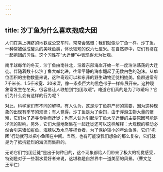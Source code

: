 ```yaml
---
---
---
```

title: 沙丁鱼为什么喜欢抱成大团
---




人们在乘上拥挤的地铁或公交车时，常常会感慨：我们就像沙丁鱼一样。沙丁鱼，一种常被做成罐头的美味鱼类，体长较短的仅六七厘米。在自然界中，它们有挤在一起抱团的习性，这个习性在“大迁徙”中表现得尤为壮观。

南半球每年的冬天，沙丁鱼由南往北，沿着东部海岸开始一年一度浩浩荡荡的大迁徙。伴随着数十亿沙丁鱼大举北进，往常平静的海水翻起了无数白色的泡沫。从单位面积的生物数量来说，这种奇观可以和东非的野生动物迁徙相媲美。鱼群通常有7千米长、1.5千米宽、30米深，像一条条巨大的黑色带子一样伸展开来。这种现象常发生在冬天，很容易让人联想到“抱团取暖”。难道它们真的是为了取暖吗？它们为什么会有这样的行为呢？



对此，科学家们有不同的解释。有人认为，这是沙丁鱼群产卵的需要，因为这种现象的出现有季节的规律；有人觉得，沙丁鱼是为了索饵，由于浮游生物大量的繁殖，它们为了追寻食物而迁徙；也有人认为引起沙丁鱼大举迁徙的主要原因可能是洋流的影响。另外，它们大量地聚集在一起迁徙还可以这样解释：大规模的移动必然会引来诸如鲨鱼、海豚以及水鸟等捕食者，为了保护较小的年幼鱼类，它们“抱团”行动就可以把小鱼围在中间。当然，也有可能没我们想象的那么复杂，它们就是为了抵抗猛烈的海流而集群的。

无论它们“抱团迁徙”是出于何种目的，这个现象都给人们带来了极大的视觉感受，特别是对于一些潜水爱好者来说，这堪称是自然界中一道美丽的风景。（曹文芝　王军仁）